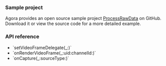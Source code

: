 
<PlatformWrapper platform="macos">

### Sample project

Agora provides an open source sample project [ProcessRawData](https://github.com/AgoraIO/API-Examples/tree/main/macOS/APIExample/Examples/Advanced/RawVideoData) on GitHub. Download it or view the source code for a more detailed example.

### API reference

- <Link to="{{global.API_REF_MACOS_ROOT_RTC_KIT}}/agorartcenginekit/setvideoframedelegate(_:)">`setVideoFrameDelegate(_:)`</Link>
- <Link to="{{global.API_REF_MACOS_ROOT_RTC_KIT}}/agoravideoframedelegate/onrendervideoframe(_:uid:channelid:)">`onRenderVideoFrame(_:uid:channelId:)`</Link>
- <Link to="{{global.API_REF_MACOS_ROOT_RTC_KIT}}/agoravideoframedelegate/oncapture(_:sourcetype:)">`onCapture(_:sourceType:)`</Link>

</PlatformWrapper>